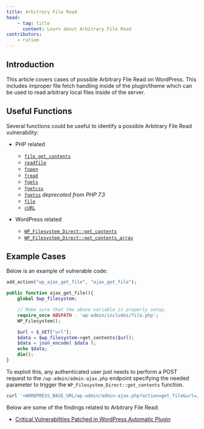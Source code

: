 ```yaml
---
title: Arbitrary File Read
head:
    - tag: title
      content: Learn about Arbitrary File Read
contributors:
    - rafiem
---
```




## Introduction

This article covers cases of possible Arbitrary File Read on WordPress. This includes improper file fetch handling inside of the plugin/theme which can be used to read arbitrary local files inside of the server.

<LinkCard
  title="Learn how to secure your code against Arbitrary File Read"
  href="/academy/wordpress/securing-code/arbitrary-file-read/"
/>

## Useful Functions

Several functions could be useful to identify a possible Arbitrary File Read vulnerability:

- PHP related
    - [`file_get_contents`](https://www.php.net/manual/en/function.file-get-contents.php)
    - [`readfile`](https://www.php.net/manual/en/function.readfile.php)
    - [`fopen`](https://www.php.net/manual/en/function.fopen.php)
    - [`fread`](https://www.php.net/manual/en/function.fread.php)
    - [`fgets`](https://www.php.net/manual/en/function.fgets.php)
    - [`fgetcsv`](https://www.php.net/manual/en/function.fgetcsv.php)
    - [`fgetss`](https://www.php.net/manual/en/function.fgetss.php) *deprecated from PHP 7.3*
    - [`file`](https://www.php.net/manual/en/function.file.php)
    - [`cURL`](https://www.php.net/manual/en/book.curl.php)

- WordPress related
    - [`WP_Filesystem_Direct::get_contents`](https://developer.wordpress.org/reference/classes/wp_filesystem_direct/get_contents/)
    - [`WP_Filesystem_Direct::get_contents_array`](https://developer.wordpress.org/reference/classes/wp_filesystem_direct/get_contents_array/)

## Example Cases

Below is an example of vulnerable code:

```php
add_action("wp_ajax_get_file", "ajax_get_file");

public function ajax_get_file(){
    global $wp_filesystem;

    // Make sure that the above variable is properly setup.
    require_once ABSPATH . 'wp-admin/includes/file.php';
    WP_Filesystem();

    $url = $_GET["url"];
    $data = $wp_filesystem->get_contents($url);
    $data = json_encode( $data );
    echo $data;
    die();
}
```

To exploit this, any authenticated user just needs to perform a POST request to the `/wp-admin/admin-ajax.php` endpoint specifying the needed parameter to trigger the `WP_Filesystem_Direct::get_contents` function.

```bash
curl '<WORDPRESS_BASE_URL/wp-admin/admin-ajax.php?action=get_file&url=/etc/passwd' -H 'Cookie: <AUTHENTICATED_USER_COOKIE>'
```

Below are some of the findings related to Arbitrary File Read:

- [Critical Vulnerabilities Patched in WordPress Automatic Plugin](https://patchstack.com/articles/critical-vulnerabilities-patched-in-wordpress-automatic-plugin/)

